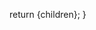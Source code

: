 

  return <BlogPost meta={meta}>{children}</BlogPost>;
}

[github repo]: https://github.com/bitswired/perfect-python-starter
[packaging]: https://packaging.python.org/tutorials/packaging-projects/
[poetry]: https://github.com/python-poetry/poetry

<Introduction />

<Issue1 />
<Issue2 />
<Issue3 />

<Conclusion />
